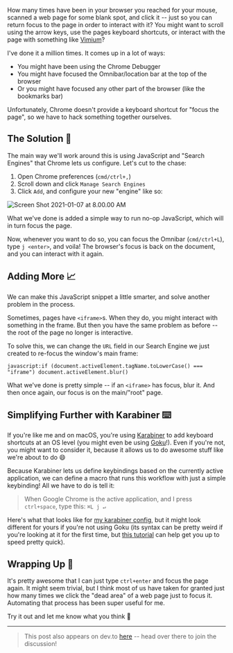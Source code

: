 
<PageHeader title="Focusing a Web Page with the Keyboard ⌨️" />

How many times have been in your browser you reached for your mouse, scanned a web page for some blank spot, and click it -- just so you can return focus to the page in order to interact with it? You might want to scroll using the arrow keys, use the pages keyboard shortcuts, or interact with the page with something like [Vimium](https://github.com/philc/vimium)?

I've done it a million times. It comes up in a lot of ways:

- You might have been using the Chrome Debugger
- You might have focused the Omnibar/location bar at the top of the browser
- Or you might have focused any other part of the browser (like the bookmarks bar)

Unfortunately, Chrome doesn't provide a keyboard shortcut for "focus the page", so we have to hack something together ourselves.

## The Solution 🌻

The main way we'll work around this is using JavaScript and "Search Engines" that Chrome lets us configure. Let's cut to the chase:

1. Open Chrome preferences (`cmd/ctrl+,`)
2. Scroll down and click `Manage Search Engines`
3. Click `Add`, and configure your new "engine" like so:

![Screen Shot 2021-01-07 at 8.00.00 AM](https://dev-to-uploads.s3.amazonaws.com/i/jdh4ud7vtr36cxrkh6x9.png)

What we've done is added a simple way to run no-op JavaScript, which will in turn focus the page.

Now, whenever you want to do so, you can focus the Omnibar (`cmd/ctrl+L`), type `j <enter>`, and voila! The browser's focus is back on the document, and you can interact with it again.

## Adding More 📈

We can make this JavaScript snippet a little smarter, and solve another problem in the process.

Sometimes, pages have `<iframe>`s. When they do, you might interact with something in the frame. But then you have the same problem as before -- the root of the page no longer is interactive.

To solve this, we can change the `URL` field in our Search Engine we just created to re-focus the window's main frame:

```
javascript:if (document.activeElement.tagName.toLowerCase() === "iframe") document.activeElement.blur()
```

What we've done is pretty simple -- if an `<iframe>` has focus, blur it. And then once again, our focus is on the main/"root" page.

## Simplifying Further with Karabiner ⌨️

If you're like me and on macOS, you're using [Karabiner](https://karabiner-elements.pqrs.org/) to add keyboard shortcuts at an OS level (you might even be using [Goku](https://github.com/yqrashawn/GokuRakuJoudo)!). Even if you're not, you might want to consider it, because it allows us to do awesome stuff like we're about to do 😄

Because Karabiner lets us define keybindings based on the currently active application, we can define a macro that runs this workflow with just a simple keybinding! All we have to do is tell it:

> When Google Chrome is the active application, and I press `ctrl+space`, type this: `⌘L j ↵`

Here's what that looks like for [my karabiner config](https://github.com/babramczyk/dotfiles/blob/master/karabiner/karabiner.edn#L111), but it might look different for yours if you're not using Goku (its syntax can be pretty weird if you're looking at it for the first time, but [this tutorial](https://github.com/yqrashawn/GokuRakuJoudo/blob/master/tutorial.md) can help get you up to speed pretty quick).

## Wrapping Up 🎁

It's pretty awesome that I can just type `ctrl+enter` and focus the page again. It might seem trivial, but I think most of us have taken for granted just how many times we click the "dead area" of a web page just to focus it. Automating that process has been super useful for me.

Try it out and let me know what you think 🙂

<hr />

> This post also appears on dev.to [here](https://dev.to/babramczyk/focusing-a-web-page-with-the-keyboard-i44) -- head over there to join the discussion!
